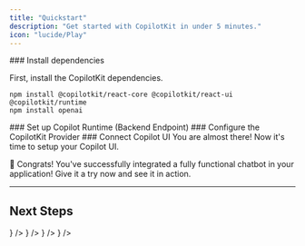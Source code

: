 ```yaml
---
title: "Quickstart"
description: "Get started with CopilotKit in under 5 minutes."
icon: "lucide/Play"
---
```


<Steps>
<Step>
  ### Install dependencies

  First, install the CopilotKit dependencies.

  ```package-install
  npm install @copilotkit/react-core @copilotkit/react-ui @copilotkit/runtime
  npm install openai
  ```

</Step>
<Step>
  ### Set up Copilot Runtime (Backend Endpoint)
  <SelfHostingCopilotRuntimeCreateEndpoint components={props.components} />
</Step>
<Step>
  ### Configure the CopilotKit Provider
  <SelfHostingCopilotRuntimeConfigureCopilotKitProvider
    components={props.components}
  />
</Step>
<Step>
  ### Connect Copilot UI
  You are almost there!
  Now it's time to setup your Copilot UI.

  <ConnectCopilotUI components={props.components} />
</Step>
</Steps>

🎉 Congrats! You've successfully integrated a fully functional chatbot in your application! Give it a try now and see it in action.

---

## Next Steps

<Cards>
  <Card
    title="Connecting Your Data"
    description="Learn how to connect CopilotKit to your data, applicaation state and user state."
    href="/guides/connect-your-data"
    icon={<LinkIcon />}
  />
  <Card
    title="Generative UI"
    description="Learn how to render custom UI components directly in the CopilotKit chat window."
    href="/guides/generative-ui"
    icon={<LinkIcon />}
  />
  <Card
    title="Frontend Actions"
    description="Learn how to allow your copilot to take applications on frontend."
    href="/guides/frontend-actions"
    icon={<LinkIcon />}
  />
  <Card
    title="CoAgents (LangGraph)"
    description="Check out our section about CoAgents, the human-in-the-loop SDK for LangGraph agents."
    href="/coagents"
    icon={<LinkIcon />}
  />
</Cards>
